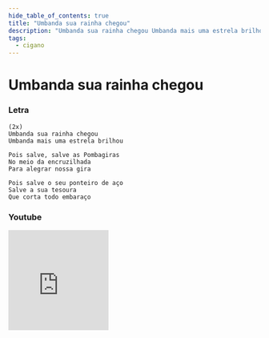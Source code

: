 ```yaml
---
hide_table_of_contents: true
title: "Umbanda sua rainha chegou"
description: "Umbanda sua rainha chegou Umbanda mais uma estrela brilhou Pois salve, salve as Pombagiras No meio da encruzilhada Para alegrar nossa gira Pois salve o seu ponteiro de aço Salve a sua tesoura Que corta todo embaraço"
tags:
  - cigano
---
```


# Umbanda sua rainha chegou

### Letra

```text
(2x)
Umbanda sua rainha chegou
Umbanda mais uma estrela brilhou

Pois salve, salve as Pombagiras
No meio da encruzilhada
Para alegrar nossa gira

Pois salve o seu ponteiro de aço
Salve a sua tesoura
Que corta todo embaraço
```

### Youtube

<iframe
  width="200"
  height="200"
  src="https://www.youtube.com/embed/r3Vq86LzFQI"
  title="YouTube video player"
  frameborder="0"
  allow="accelerometer; autoplay; clipboard-write; encrypted-media; gyroscope; picture-in-picture; web-share"
  referrerpolicy="strict-origin-when-cross-origin"
  allowfullscreen
></iframe>